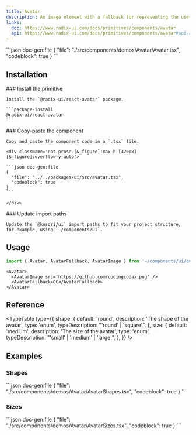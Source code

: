 ```yaml
---
title: Avatar
description: An image element with a fallback for representing the user.
links:
  doc: https://www.radix-ui.com/docs/primitives/components/avatar
  api: https://www.radix-ui.com/docs/primitives/components/avatar#api-reference
---
```


<ComponentPreview name='avatar'>
```json doc-gen:file
{
  "file": "./src/components/demos/Avatar/Avatar.tsx",
  "codeblock": true
}
```
</ComponentPreview>

## Installation

<Steps>

  <Step>
    ### Install the primitive
    
    Install the `@radix-ui/react-avatar` package.

    ```package-install
    @radix-ui/react-avatar
    ```

  </Step>
    
  <Step>
    ### Copy-paste the component
    
    Copy and paste the component code in a `.tsx` file.

    <div className='not-prose [&_figure]:max-h-[320px] [&_figure]:overflow-y-auto'>

    ```json doc-gen:file
    {
      "file": "../../packages/ui/src/avatar.tsx",
      "codeblock": true
    }
    ```

    </div>

  </Step>

  <Step>
    ### Update import paths

    Update the `@kosori/ui` import paths to fit your project structure, for example, using `~/components/ui`.

  </Step>

</Steps>

## Usage

```ts
import { Avatar, AvatarFallback, AvatarImage } from '~/components/ui/avatar';
```

```tsx
<Avatar>
  <AvatarImage src='https://github.com/codingcodax.png' />
  <AvatarFallback>CC</AvatarFallback>
</Avatar>
```

## Reference

<TypeTable
  type={{
    shape: {
      default: 'round',
      description: 'The shape of the avatar',
      type: 'enum',
      typeDescription: "'round' | 'square'",
    },
    size: {
      default: 'medium',
      description: 'The size of the avatar',
      type: 'enum',
      typeDescription: "'small' | 'medium' | 'large'",
    },
  }}
/>

## Examples

### Shapes

<ComponentPreview name='avatar-shapes'>
```json doc-gen:file
{
  "file": "./src/components/demos/Avatar/AvatarShapes.tsx",
  "codeblock": true
}
```
</ComponentPreview>

### Sizes

<ComponentPreview name='avatar-sizes'>
```json doc-gen:file
{
  "file": "./src/components/demos/Avatar/AvatarSizes.tsx",
  "codeblock": true
}
```
</ComponentPreview>
